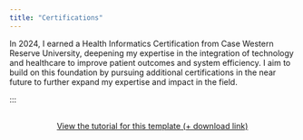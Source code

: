 ```yaml
---
title: "Certifications"
---
```


In 2024, I earned a Health Informatics Certification from Case Western Reserve University, deepening my expertise in the integration of technology and healthcare to improve patient outcomes and system efficiency. I aim to build on this foundation by pursuing additional certifications in the near future to further expand my expertise and impact in the field.

:::


```{=html}
<div  style="margin: 30px; text-align: center;">
<a class="btn btn-primary" href="https://www.marvinschmitt.com/blog/website-tutorial-quarto/" role="button" target="_blank" style="padding: 15px 30px;">View the tutorial for this template (+ download link)</a>
</div>
```